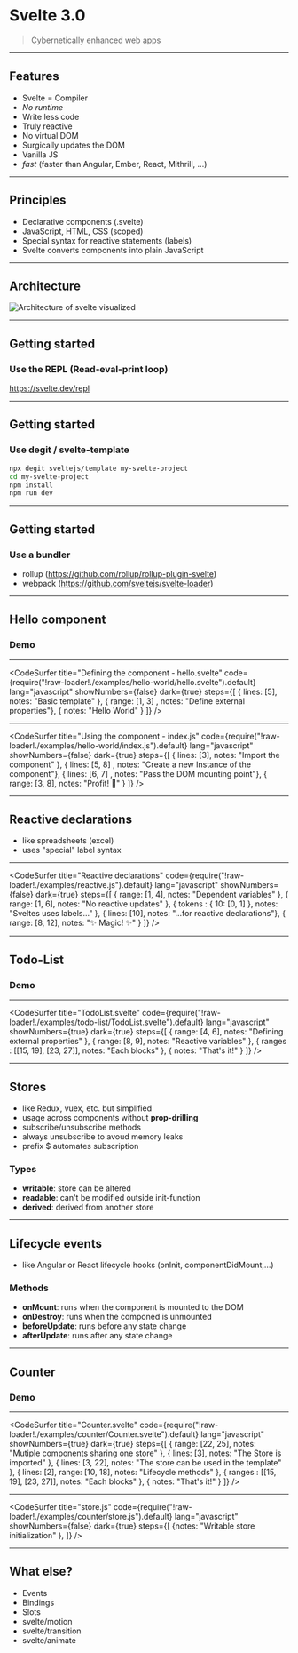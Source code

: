 

# Svelte 3.0

<blockquote cite="https://svelte.dev/">Cybernetically enhanced web apps</blockquote>

---

## Features

- Svelte = Compiler
- _No runtime_
- Write less code
- Truly reactive
- No virtual DOM
- Surgically updates the DOM
- Vanilla JS
- *fast* (faster than Angular, Ember, React, Mithrill, ...)

---

## Principles
- Declarative components (.svelte)
- JavaScript, HTML, CSS (scoped)
- Special syntax for reactive statements (labels)
- Svelte converts components into plain JavaScript

---

## Architecture

<img src="./images/architecture.svg" alt="Architecture of svelte visualized" />

---

## Getting started
### Use the REPL (Read-eval-print loop)

https://svelte.dev/repl




---

## Getting started
### Use degit / svelte-template
```bash
npx degit sveltejs/template my-svelte-project
cd my-svelte-project
npm install
npm run dev
```
---

## Getting started
### Use a bundler 
- rollup (https://github.com/rollup/rollup-plugin-svelte)
- webpack (https://github.com/sveltejs/svelte-loader)

---

## Hello component

### Demo

---

<CodeSurfer
  title="Defining the component - hello.svelte"
  code={require("!raw-loader!./examples/hello-world/hello.svelte").default}
  lang="javascript"
  showNumbers={false}
  dark={true}
  steps={[
    { lines: [5], notes: "Basic template" },
    { range: [1, 3] , notes: "Define external properties"},
    { notes: "Hello World" }
  ]}
/>

---

<CodeSurfer
  title="Using the component - index.js"
  code={require("!raw-loader!./examples/hello-world/index.js").default}
  lang="javascript"
  showNumbers={false}
  dark={true}
  steps={[
    { lines: [3], notes: "Import the component" },
    { lines: [5, 8] , notes: "Create a new Instance of the component"},
    { lines: [6, 7] , notes: "Pass the DOM mounting point"},
    { range: [3, 8], notes: "Profit! 🍾" }
  ]}
/>

---

## Reactive declarations

- like spreadsheets (excel)
- uses "special" label syntax

---

<CodeSurfer
  title="Reactive declarations"
  code={require("!raw-loader!./examples/reactive.js").default}
  lang="javascript"
  showNumbers={false}
  dark={true}
  steps={[
        { range: [1, 4], notes: "Dependent variables" },
        { range: [1, 6], notes: "No reactive updates" },
        { tokens : { 10: [0, 1] }, notes: "Sveltes uses labels..." },
        { lines: [10], notes: "...for reactive declarations"},
        { range: [8, 12], notes: "✨ Magic! ✨" }
  ]}
/>

---

## Todo-List

### Demo

---

<CodeSurfer
  title="TodoList.svelte"
  code={require("!raw-loader!./examples/todo-list/TodoList.svelte").default}
  lang="javascript"
  showNumbers={true}
  dark={true}
  steps={[
        { range: [4, 6], notes: "Defining external properties" },
        { range: [8, 9], notes: "Reactive variables" },
        { ranges : [[15, 19], [23, 27]], notes: "Each blocks" },
        { notes: "That's it!" }
  ]}
/>

---

## Stores

* like Redux, vuex, etc. but simplified
* usage across components without __prop-drilling__
* subscribe/unsubscribe methods
* always unsubscribe to avoud memory leaks
* prefix $ automates subscription

### Types
* __writable__: store can be altered
* __readable__: can't be modified outside init-function
* __derived__: derived from another store

---

## Lifecycle events

* like Angular or React lifecycle hooks (onInit, componentDidMount,...)

### Methods
* __onMount__: runs when the component is mounted to the DOM
* __onDestroy__: runs when the componed is unmounted
* __beforeUpdate__: runs before any state change
* __afterUpdate__: runs after any state change

---

## Counter

### Demo

---

<CodeSurfer
  title="Counter.svelte"
  code={require("!raw-loader!./examples/counter/Counter.svelte").default}
  lang="javascript"
  showNumbers={true}
  dark={true}
  steps={[
        { range: [22, 25], notes: "Mutiple components sharing one store" },
        { lines: [3], notes: "The Store is imported" },
        { lines: [3, 22], notes: "The store can be used in the template" },
        { lines: [2], range: [10, 18], notes: "Lifecycle methods" },
        { ranges : [[15, 19], [23, 27]], notes: "Each blocks" },
        { notes: "That's it!" }
  ]}
/>

---

<CodeSurfer
  title="store.js"
  code={require("!raw-loader!./examples/counter/store.js").default}
  lang="javascript"
  showNumbers={false}
  dark={true}
  steps={[
        {notes: "Writable store initialization" },
  ]}
/>

---

## What else?

* Events
* Bindings
* Slots
* svelte/motion
* svelte/transition
* svelte/animate
